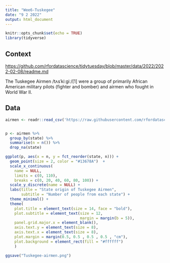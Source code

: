 ---
title: "Wee6-Tuskegee"
date: "9 2 2022"
output: html_document
---

```{r setup, include=FALSE}
knitr::opts_chunk$set(echo = TRUE)
library(tidyverse)

```

## Context

<https://github.com/rfordatascience/tidytuesday/blob/master/data/2022/2022-02-08/readme.md>

The Tuskegee Airmen /tʌsˈkiːɡiː/[1] were a group of primarily African American military pilots (fighter and bomber) and airmen who fought in World War II.

## Data

```{r cars}
airmen <- readr::read_csv('https://raw.githubusercontent.com/rfordatascience/tidytuesday/master/data/2022/2022-02-08/airmen.csv')


p <- airmen %>% 
  group_by(state) %>% 
  summarise(n = n()) %>% 
  drop_na(state)

ggplot(p, aes(x = n, y = fct_reorder(state, n))) +
  geom_point(size = 2, color = "#13678A")  +
  scale_x_continuous(
    name = NULL, 
    limits = c(0, 110), 
    breaks = c(0, 20, 40, 60, 80, 100)) +
  scale_y_discrete(name = NULL) +
  labs(title = "State origin of Tuskegee Airmen", 
       subtitle = "Number of people from each state") +
  theme_minimal() +
  theme(
    plot.title = element_text(size = 14, face = "bold"),
    plot.subtitle = element_text(size = 12, 
                                 margin = margin(b = 5)),
    panel.grid.major.x = element_blank(),
    axis.text.y = element_text(size = 8),
    axis.text.x = element_text(size = 8), 
    plot.margin = margin(0.5, 0.5 , 0.5 , 0.5 , "cm"),
    plot.background = element_rect(fill = "#ffffff")
    )

ggsave("Tuskegee-airmen.png")
```
